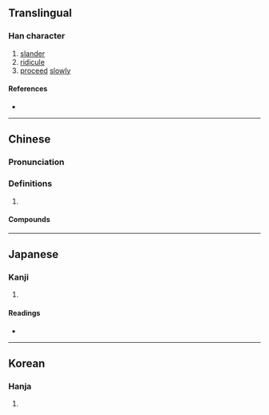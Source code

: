{{character info/new}}
{{also|姗}}
==Translingual==

===Han character===
{{Han char|rn=38|rad=女|as=05|sn=8|four=47440|canj=VBT|ids=⿰女冊}}

# [[slander]]
# [[ridicule]]
# [[proceed]] [[slowly]]

====References====
* {{Han ref|kx=0258.230|dkj=06169|dj=0524.010|hdz=21037.100|uh=59CD|ud=22989|bh=A96B|bd=43371}}

----

==Chinese==
{{zh-forms|s=姗}}

===Pronunciation===
{{zh-pron
|m=shān
|c=sin1,saan1
|mc=y
|cat=
}}

===Definitions===
{{zh-hanzi}}

# {{rfdef|zh}}

====Compounds====
{{zh-der|姍姍|姍姍來遲|姍笑|媻姍}}

----

==Japanese==

===Kanji===
{{ja-kanji|grade=|rs=女05}}

# {{defn|lang=ja|sort=女05}}

====Readings====
* {{ja-readings|on=[[さん]] (san), [[せん]] (sen), [[はん]] (han), [[さつ]] (satsu), [[さち]] (sachi)|kun=[[みめよい]] (mimeyoi), [[そしる]] (soshiru), [[みにくい]] (minikui)}}

----

==Korean==

===Hanja===
{{ko-hanja|hangeul=산|rv=san|mr=san}}

# {{defn|lang=ko|sort=女05}}
